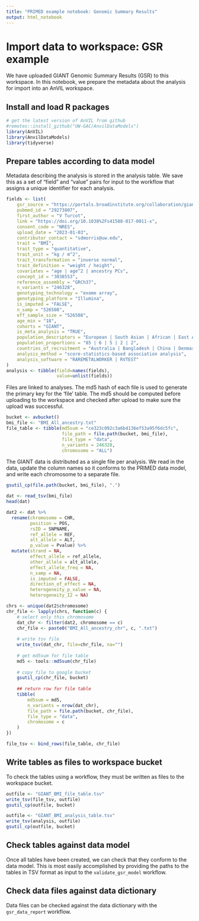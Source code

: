 ```yaml
---
title: "PRIMED example notebook: Genomic Summary Results"
output: html_notebook
---
```


# Import data to workspace: GSR example

We have uploaded GIANT Genomic Summary Results (GSR) to this workspace. In this notebook, we prepare the metadata about the analysis for import into an AnVIL workspace.

## Install and load R packages

```r
# get the latest version of AnVIL from github
#remotes::install_github("UW-GAC/AnvilDataModels")
library(AnVIL)
library(AnvilDataModels)
library(tidyverse)
```

## Prepare tables according to data model

Metadata describing the analysis is stored in the analysis table. We save this as a set of "field" and "value" pairs for input to the workflow that assigns a unique identifier for each analysis.

```r
fields <- list(
    gsr_source = "https://portals.broadinstitute.org/collaboration/giant/index.php/GIANT_consortium_data_files",
    pubmed_id = "29273807",
    first_author = "V Turcot",
    link = "https://doi.org/10.1038%2Fs41588-017-0011-x",
    consent_code = "NRES",
    upload_date = "2023-01-03",
    contributor_contact = "sdmorris@uw.edu",
    trait = "BMI",
    trait_type = "quantitative",
    trait_unit = "kg / m^2",
    trait_transformation = "inverse normal",
    trait_definition = "weight / height",
    covariates = "age | age^2 | ancestry PCs",
    concept_id = "3038553",
    reference_assembly = "GRCh37",
    n_variants = "246328",
    genotyping_technology = "exome array",
    genotyping_platform = "Illumina",
    is_imputed = "FALSE",
    n_samp = "526508",
    eff_sample_size = "526508",
    age_min = "18",
    cohorts = "GIANT",
    is_meta_analysis = "TRUE",
    population_descriptors = "European | South Asian | African | East Asian | Hispanic",
    population_proportions = "85 | 6 | 5 | 2 | 2",
    countries_of_recruitment = "Australia | Bangladesh | China | Denmark | Estonia | Finnland | Germany | Greece | Iceland | Ireland | Italy | Netherlands | Norway | Philippines | Sweden | Taiwan | UK | USA",
    analysis_method = "score-statistics-based association analysis",
    analysis_software = "RAREMETALWORKER | RVTEST"
)
analysis <- tibble(field=names(fields),
                   value=unlist(fields))
```


Files are linked to analyses. The md5 hash of each file is used to generate the primary key for the 'file' table. The md5 should be computed before uploading to the workspace and checked after upload to make sure the upload was successful. 

```r
bucket <- avbucket()
bmi_file <- "BMI_All_ancestry.txt"
file_table <- tibble(md5sum = "ce323c092c3a6b4136ef53a95f6dc5fc",
                     file_path = file.path(bucket, bmi_file),
                     file_type = "data",
                     n_variants = 246328,
                     chromosome = "ALL")
```

The GIANT data is distributed as a single file per analysis. We read in the data, update the column names so it conforms to the PRIMED data model, and write each chromosome to a separate file.

```r
gsutil_cp(file.path(bucket, bmi_file), ".")
```

```r
dat <- read_tsv(bmi_file)
head(dat)
```

```r
dat2 <- dat %>%
  rename(chromosome = CHR,
         position = POS,
         rsID = SNPNAME,
         ref_allele = REF,
         alt_allele = ALT,
         p_value = Pvalue) %>%
  mutate(strand = NA,
         effect_allele = ref_allele,
         other_allele = alt_allele,
         effect_allele_freq = NA,
         n_samp = NA,
         is_imputed = FALSE,
         direction_of_effect = NA,
         heterogeneity_p_value = NA,
         heterogeneity_I2 = NA)
```

```r
chrs <- unique(dat2$chromosome)
chr_file <- lapply(chrs, function(c) {
    # select only this chromosome
    dat_chr <- filter(dat2, chromosome == c)
    chr_file <- paste0("BMI_All_ancestry_chr", c, ".txt")
    
    # write tsv file
    write_tsv(dat_chr, file=chr_file, na="")
    
    # get md5sum for file table
    md5 <- tools::md5sum(chr_file)
    
    # copy file to google bucket
    gsutil_cp(chr_file, bucket)
    
    ## return row for file table
    tibble(
        md5sum = md5,
        n_variants = nrow(dat_chr),
        file_path = file.path(bucket, chr_file),
        file_type = "data",
        chromosome = c
    )
})
```

```r
file_tsv <- bind_rows(file_table, chr_file)
```


## Write tables as files to workspace bucket

To check the tables using a workflow, they must be written as files to the workspace bucket.

```r
outfile <- "GIANT_BMI_file_table.tsv"
write_tsv(file_tsv, outfile)
gsutil_cp(outfile, bucket)

outfile <- "GIANT_BMI_analysis_table.tsv"
write_tsv(analysis, outfile)
gsutil_cp(outfile, bucket)
```


## Check tables against data model

Once all tables have been created, we can check that they conform to the data model. This is most easily accomplished by providing the paths to the tables in TSV format as input to the `validate_gsr_model` workflow.

## Check data files against data dictionary

Data files can be checked against the data dictionary with the `gsr_data_report` workflow.

